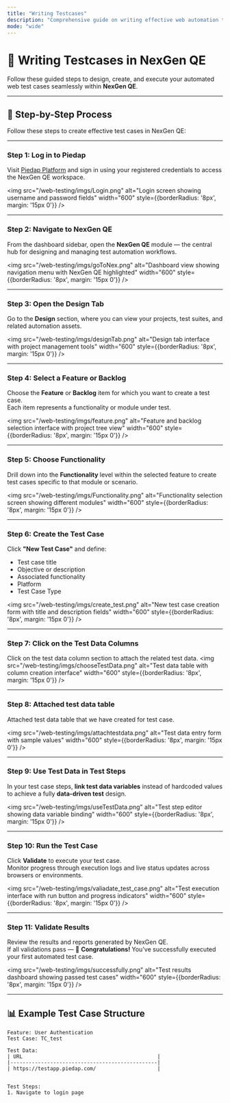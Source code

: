 ```yaml
---
title: "Writing Testcases"
description: "Comprehensive guide on writing effective web automation tests using NexGen QE."
mode: "wide"
---
```


# 🧪 Writing Testcases in NexGen QE

<Info>
Follow these guided steps to design, create, and execute your automated web test cases seamlessly within <b>NexGen QE</b>.
</Info>

---

## 🧭 Step-by-Step Process

Follow these steps to create effective test cases in NexGen QE:

---

### <Icon icon="log-in" size={20} /> Step 1: Log in to Piedap
Visit [Piedap Platform](https://piedap.io) and sign in using your registered credentials to access the NexGen QE workspace.

<img 
  src="/web-testing/imgs/Login.png" 
  alt="Login screen showing username and password fields" 
  width="600" 
  style={{borderRadius: '8px', margin: '15px 0'}}
/>

---

### <Icon icon="layout-dashboard" size={20} /> Step 2: Navigate to NexGen QE
From the dashboard sidebar, open the **NexGen QE** module — the central hub for designing and managing test automation workflows.

<img 
  src="/web-testing/imgs/goToNex.png" 
  alt="Dashboard view showing navigation menu with NexGen QE highlighted" 
  width="600" 
  style={{borderRadius: '8px', margin: '15px 0'}}
/>

---

### <Icon icon="beaker" size={20} /> Step 3: Open the Design Tab
Go to the **Design** section, where you can view your projects, test suites, and related automation assets.

<img 
  src="/web-testing/imgs/designTab.png" 
  alt="Design tab interface with project management tools" 
  width="600" 
  style={{borderRadius: '8px', margin: '15px 0'}}
/>

---

### <Icon icon="folder-open" size={20} /> Step 4: Select a Feature or Backlog
Choose the **Feature** or **Backlog** item for which you want to create a test case.  
Each item represents a functionality or module under test.

<img 
  src="/web-testing/imgs/feature.png" 
  alt="Feature and backlog selection interface with project tree view" 
  width="600" 
  style={{borderRadius: '8px', margin: '15px 0'}}
/>

---

### <Icon icon="layers" size={20} /> Step 5: Choose Functionality
Drill down into the **Functionality** level within the selected feature to create test cases specific to that module or scenario.

<img 
  src="/web-testing/imgs/Functionality.png" 
  alt="Functionality selection screen showing different modules" 
  width="600" 
  style={{borderRadius: '8px', margin: '15px 0'}}
/>

---

### <Icon icon="plus-circle" size={20} /> Step 6: Create the Test Case
Click **"New Test Case"** and define:
- Test case title  
- Objective or description   
- Associated functionality  
- Platform
- Test Case Type





<img 
  src="/web-testing/imgs/create_test.png" 
  alt="New test case creation form with title and description fields" 
  width="600" 
  style={{borderRadius: '8px', margin: '15px 0'}}
/>

---

### <Icon icon="table" size={20} /> Step 7: Click on the Test Data Columns
Click on the test data column section to attach the related test data.
<img 
  src="/web-testing/imgs/chooseTestData.png" 
  alt="Test data table with column creation interface" 
  width="600" 
  style={{borderRadius: '8px', margin: '15px 0'}}
/>



---

### <Icon icon="edit-3" size={20} /> Step 8: Attached test data table
Attached test data table that we have created for test case.

<img 
  src="/web-testing/imgs/attachtestdata.png" 
  alt="Test data entry form with sample values" 
  width="600" 
  style={{borderRadius: '8px', margin: '15px 0'}}
/>

---

### <Icon icon="link" size={20} /> Step 9: Use Test Data in Test Steps
In your test case steps, **link test data variables** instead of hardcoded values to achieve a fully **data-driven test** design.

<img 
  src="/web-testing/imgs/useTestData.png" 
  alt="Test step editor showing data variable binding" 
  width="600" 
  style={{borderRadius: '8px', margin: '15px 0'}}
/>

---

### <Icon icon="play-circle" size={20} /> Step 10: Run the Test Case
Click **Validate** to execute your test case.  
Monitor progress through execution logs and live status updates across browsers or environments.

<img 
  src="/web-testing/imgs/valiadate_test_case.png" 
  alt="Test execution interface with run button and progress indicators" 
  width="600" 
  style={{borderRadius: '8px', margin: '15px 0'}}
/>

---

### <Icon icon="check-circle" size={20} /> Step 11: Validate Results
Review the results and reports generated by NexGen QE.  
If all validations pass — 🎉 **Congratulations!** You've successfully executed your first automated test case.

<img 
  src="/web-testing/imgs/successfully.png" 
  alt="Test results dashboard showing passed test cases" 
  width="600" 
  style={{borderRadius: '8px', margin: '15px 0'}}
/>

---

## 📊 Example Test Case Structure

```gherkin
Feature: User Authentication
Test Case: TC_test

Test Data:
| URL                                            |        
|------------------------------------------------|
| https://testapp.piedap.com/                    |


Test Steps:
1. Navigate to login page
